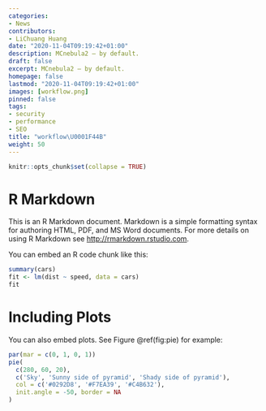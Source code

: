 ```yaml
---
categories:
- News
contributors:
- LiChuang Huang
date: "2020-11-04T09:19:42+01:00"
description: MCnebula2 — by default.
draft: false
excerpt: MCnebula2 — by default.
homepage: false
lastmod: "2020-11-04T09:19:42+01:00"
images: [workflow.png]
pinned: false
tags:
- security
- performance
- SEO
title: "workflow\U0001F44B"
weight: 50
---
```


```r
knitr::opts_chunk$set(collapse = TRUE)
```

# R Markdown

This is an R Markdown document. Markdown is a simple formatting syntax for authoring HTML, PDF, and MS Word documents. For more details on using R Markdown see <http://rmarkdown.rstudio.com>.

You can embed an R code chunk like this:

```r
summary(cars)
fit <- lm(dist ~ speed, data = cars)
fit
```

# Including Plots

You can also embed plots. See Figure \@ref(fig:pie) for example:

```r
par(mar = c(0, 1, 0, 1))
pie(
  c(280, 60, 20),
  c('Sky', 'Sunny side of pyramid', 'Shady side of pyramid'),
  col = c('#0292D8', '#F7EA39', '#C4B632'),
  init.angle = -50, border = NA
)
```
